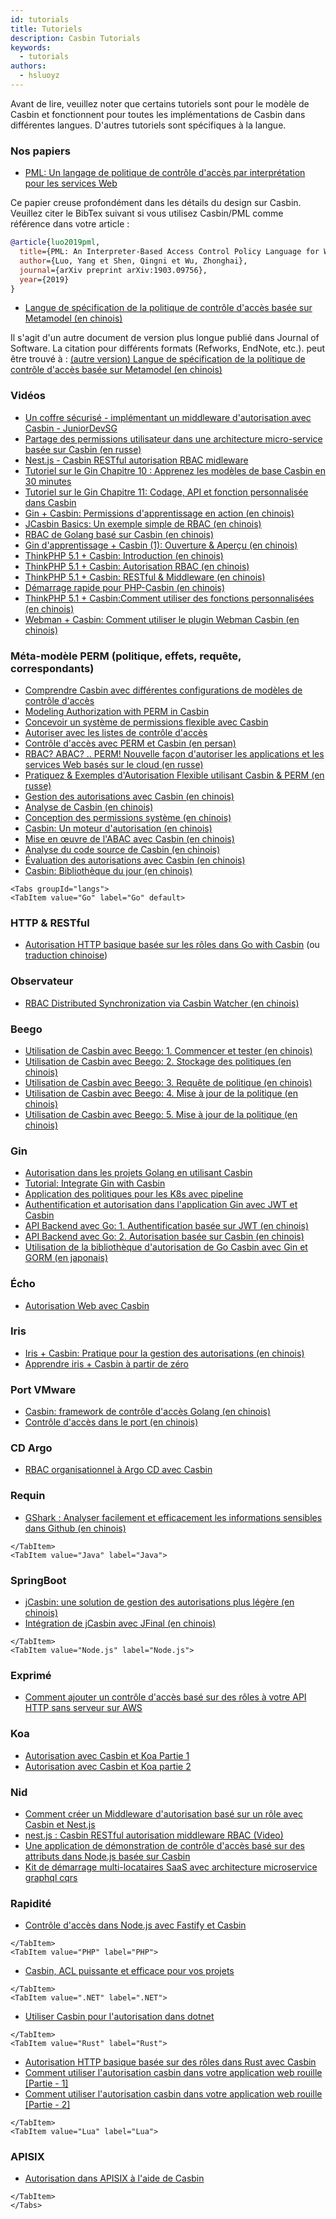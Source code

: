 ```yaml
---
id: tutorials
title: Tutoriels
description: Casbin Tutorials
keywords:
  - tutorials
authors:
  - hsluoyz
---
```




Avant de lire, veuillez noter que certains tutoriels sont pour le modèle de Casbin et fonctionnent pour toutes les implémentations de Casbin dans différentes langues. D'autres tutoriels sont spécifiques à la langue.

### Nos papiers

- [PML: Un langage de politique de contrôle d'accès par interprétation pour les services Web](https://arxiv.org/abs/1903.09756)

Ce papier creuse profondément dans les détails du design sur Casbin. Veuillez citer le BibTex suivant si vous utilisez Casbin/PML comme référence dans votre article :

```bibtex
@article{luo2019pml,
  title={PML: An Interpreter-Based Access Control Policy Language for Web Services},
  author={Luo, Yang et Shen, Qingni et Wu, Zhonghai},
  journal={arXiv preprint arXiv:1903.09756},
  year={2019}
}
```

- [Langue de spécification de la politique de contrôle d'accès basée sur Metamodel (en chinois)](http://www.jos.org.cn/1000-9825/5624.htm)

Il s'agit d'un autre document de version plus longue publié dans Journal of Software. La citation pour différents formats (Refworks, EndNote, etc.). peut être trouvé à : [(autre version) Langue de spécification de la politique de contrôle d'accès basée sur Metamodel (en chinois)](https://kns.cnki.net/kcms/detail/Detail.aspx?dbname=CJFDLAST2020&filename=RJXB202002012&v=)

### Vidéos

- [Un coffre sécurisé - implémentant un middleware d'autorisation avec Casbin - JuniorDevSG](https://www.youtube.com/watch?v=OTT84oplR9o)
- [Partage des permissions utilisateur dans une architecture micro-service basée sur Casbin (en russe)](https://www.youtube.com/watch?v=Z5dUxH4PqYM)
- [Nest.js - Casbin RESTful autorisation RBAC midleware](https://www.youtube.com/watch?v=mWlPNrCgVdE)
- [Tutoriel sur le Gin Chapitre 10 : Apprenez les modèles de base Casbin en 30 minutes](https://www.bilibili.com/video/BV1qz4y167XP)
- [Tutoriel sur le Gin Chapitre 11: Codage, API et fonction personnalisée dans Casbin](https://www.bilibili.com/video/BV13r4y1M7AC)
- [Gin + Casbin: Permissions d'apprentissage en action (en chinois)](https://www.jtthink.com/course/132)
- [JCasbin Basics: Un exemple simple de RBAC (en chinois)](https://www.jtthink.com/course/play/2706)
- [RBAC de Golang basé sur Casbin (en chinois)](https://www.bilibili.com/video/BV1Kf4y1U7iJ)
- [Gin d'apprentissage + Casbin (1): Ouverture & Aperçu (en chinois)](https://www.bilibili.com/video/BV1bp4y1a7je)
- [ThinkPHP 5.1 + Casbin: Introduction (en chinois)](https://www.bilibili.com/video/BV1kz4y1Z7vd)
- [ThinkPHP 5.1 + Casbin: Autorisation RBAC (en chinois)](https://www.bilibili.com/video/BV1A541187M4)
- [ThinkPHP 5.1 + Casbin: RESTful & Middleware (en chinois)](https://www.bilibili.com/video/BV1uk4y117up)
- [Démarrage rapide pour PHP-Casbin (en chinois)](https://www.bilibili.com/video/BV1dK4y1L7xy)
- [ThinkPHP 5.1 + Casbin:Comment utiliser des fonctions personnalisées (en chinois)](https://www.bilibili.com/video/BV1dq4y1Z78g)
- [Webman + Casbin: Comment utiliser le plugin Webman Casbin (en chinois)](https://www.bilibili.com/video/BV1X34y1Q7ZH)

### Méta-modèle PERM (politique, effets, requête, correspondants)

- [Comprendre Casbin avec différentes configurations de modèles de contrôle d'accès](https://medium.com/wesionary-team/understanding-casbin-with-different-access-control-model-configurations-faebc60f6da5)
- [Modeling Authorization with PERM in Casbin](https://narendraj9.github.io/posts/generalized-authz.html)
- [Concevoir un système de permissions flexible avec Casbin](https://medium.com/silo-blog/designing-a-flexible-permissions-system-with-casbin-f5d97fef17b8)
- [Autoriser avec les listes de contrôle d'accès](https://medium.com/pragmatic-programmers/authorize-with-access-control-lists-92fbec57a920)
- [Contrôle d'accès avec PERM et Casbin (en persan)](https://vrgl.ir/npwoy)
- [RBAC? ABAC? .. PERM! Nouvelle façon d'autoriser les applications et les services Web basés sur le cloud (en russe)](https://habr.com/ru/post/539778/)
- [Pratiquez & Exemples d'Autorisation Flexible utilisant Casbin & PERM (en russe)](https://habr.com/ru/post/540454/)
- [Gestion des autorisations avec Casbin (en chinois)](http://www.cnblogs.com/wang_yb/archive/2018/11/20/9987397.html)
- [Analyse de Casbin (en chinois)](https://www.cnblogs.com/xiaohunshi/p/10372881.html)
- [Conception des permissions système (en chinois)](https://github.com/xizhibei/blog/issues/101)
- [Casbin: Un moteur d'autorisation (en chinois)](https://github.com/xizhibei/blog/issues/102)
- [Mise en œuvre de l'ABAC avec Casbin (en chinois)](https://www.cnblogs.com/studyzy/p/11380736.html)
- [Analyse du code source de Casbin (en chinois)](https://www.cnblogs.com/yjf512/p/12200206.html)
- [Évaluation des autorisations avec Casbin (en chinois)](https://cloud.tencent.com/developer/article/1534674)
- [Casbin: Bibliothèque du jour (en chinois)](https://juejin.im/post/5ee6c93ce51d45787d3484a1)

```mdx-code-block
<Tabs groupId="langs">
<TabItem value="Go" label="Go" default>
```

### HTTP & RESTful

- [Autorisation HTTP basique basée sur les rôles dans Go with Casbin](https://zupzup.org/casbin-http-role-auth) (ou [traduction chinoise](https://studygolang.com/articles/12323))

### Observateur

- [RBAC Distributed Synchronization via Casbin Watcher (en chinois)](https://hongker.github.io/2021/02/19/golang-rbac-watcher/)

### Beego

- [Utilisation de Casbin avec Beego: 1. Commencer et tester (en chinois)](https://blog.csdn.net/hotqin888/article/details/78460385)
- [Utilisation de Casbin avec Beego: 2. Stockage des politiques (en chinois)](https://blog.csdn.net/hotqin888/article/details/78571240)
- [Utilisation de Casbin avec Beego: 3. Requête de politique (en chinois)](https://blog.csdn.net/hotqin888/article/details/78992250)
- [Utilisation de Casbin avec Beego: 4. Mise à jour de la politique (en chinois)](https://blog.csdn.net/hotqin888/article/details/80032538)
- [Utilisation de Casbin avec Beego: 5. Mise à jour de la politique (en chinois)](https://blog.csdn.net/hotqin888/article/details/80092285)

### Gin

- [Autorisation dans les projets Golang en utilisant Casbin](https://medium.com/wesionary-team/authorization-in-golang-projects-using-casbin-f8fad744dae5)
- [Tutorial: Integrate Gin with Casbin](https://dev.to/maxwellhertz/tutorial-integrate-gin-with-cabsin-56m0)
- [Application des politiques pour les K8s avec pipeline](https://banzaicloud.com/blog/policy-enforcement-k8s/)
- [Authentification et autorisation dans l'application Gin avec JWT et Casbin](https://medium.com/@tienbm90/authentication-and-authorization-in-gin-application-with-jwt-and-casbin-a56bbbdec90b)
- [API Backend avec Go: 1. Authentification basée sur JWT (en chinois)](https://studygolang.com/topics/6998)
- [API Backend avec Go: 2. Autorisation basée sur Casbin (en chinois)](https://studygolang.com/topics/6999)
- [Utilisation de la bibliothèque d'autorisation de Go Casbin avec Gin et GORM (en japonais)](https://www.zaneli.com/blog/20181203)

### Écho

- [Autorisation Web avec Casbin](http://klotzandrew.com/blog/authorization-with-casbin)

### Iris

- [Iris + Casbin: Pratique pour la gestion des autorisations (en chinois)](https://zxc0328.github.io/2018/05/14/casbin-iris/)
- [Apprendre iris + Casbin à partir de zéro](https://learnku.com/articles/41416)

### Port VMware

- [Casbin: framework de contrôle d'accès Golang (en chinois)](http://www.growingdev.com/articles/2020/01/12/1578838858526.html)
- [Contrôle d'accès dans le port (en chinois)](http://www.growingdev.com/articles/2020/01/10/1578670203670.html)

### CD Argo

- [RBAC organisationnel à Argo CD avec Casbin](https://argo-cd.readthedocs.io/en/stable/operator-manual/rbac/)

### Requin

- [GShark : Analyser facilement et efficacement les informations sensibles dans Github (en chinois)](https://mp.weixin.qq.com/s?__biz=MzI3MjA3MTY3Mw==&mid=2247483770&idx=1&sn=9f02c2803e1c946e8c23b16ff3eba757&chksm=eb396fecdc4ee6fa2f378e846f354f45acf6e6f540cfd54190e9353df47c7707e3a2aadf714f&token=115330850&lang=zh_CN#rd)

```mdx-code-block
</TabItem>
<TabItem value="Java" label="Java">
```

### SpringBoot

- [jCasbin: une solution de gestion des autorisations plus légère (en chinois)](https://blog.csdn.net/waynelee0809/article/details/85702551)
- [Intégration de jCasbin avec JFinal (en chinois)](http://www.jfinal.com/share/842)

```mdx-code-block
</TabItem>
<TabItem value="Node.js" label="Node.js">
```

### Exprimé

- [Comment ajouter un contrôle d'accès basé sur des rôles à votre API HTTP sans serveur sur AWS](https://dev.to/matttyler/how-to-add-role-based-access-control-to-your-serverless-http-api-on-aws-17bk)

### Koa

- [Autorisation avec Casbin et Koa Partie 1](https://dev.to/gerybbg/authorisation-with-casbin-and-koa-part-1-2gh)
- [Autorisation avec Casbin et Koa partie 2](https://dev.to/gerybbg/authorisation-with-casbin-and-koa-part-2-2io5)

### Nid

- [Comment créer un Middleware d'autorisation basé sur un rôle avec Casbin et Nest.js](https://dev.to/dwipr/how-to-create-role-based-authorization-middleware-with-casbin-and-nest-js-52gm)
- [nest.js : Casbin RESTful autorisation middleware RBAC (Video)](https://www.youtube.com/watch?v=mWlPNrCgVdE)
- [Une application de démonstration de contrôle d'accès basé sur des attributs dans Node.js basée sur Casbin](https://github.com/Jarvie8176/casbin-example)
- [Kit de démarrage multi-locataires SaaS avec architecture microservice graphql cqrs](https://github.com/juicycleff/ultimate-backend)

### Rapidité

- [Contrôle d'accès dans Node.js avec Fastify et Casbin](https://www.nearform.com/blog/access-control-node-js-fastify-and-casbin/)

```mdx-code-block
</TabItem>
<TabItem value="PHP" label="PHP">
```

- [Casbin, ACL puissante et efficace pour vos projets](http://phpmagazine.net/2018/11/casbin-powerful-and-efficient-acl-for-your-projects.html)

```mdx-code-block
</TabItem>
<TabItem value=".NET" label=".NET">
```

- [Utiliser Casbin pour l'autorisation dans dotnet](https://krishnamohan.dev/blog/using-casbin-for-authorization-in-dotnet)

```mdx-code-block
</TabItem>
<TabItem value="Rust" label="Rust">
```

- [Autorisation HTTP basique basée sur des rôles dans Rust avec Casbin](https://www.zupzup.org/rust-casbin-example/)
- [Comment utiliser l'autorisation casbin dans votre application web rouille [Partie - 1]](https://dev.to/smrpn/how-to-use-casbin-authorization-in-your-rust-web-app-part-1-4f8f)
- [Comment utiliser l'autorisation casbin dans votre application web rouille [Partie - 2]](https://dev.to/smrpn/how-to-use-casbin-authorization-in-your-rust-web-app-part-2-1bnm)

```mdx-code-block
</TabItem>
<TabItem value="Lua" label="Lua">
```

### APISIX

- [Autorisation dans APISIX à l'aide de Casbin](https://medium.com/@rushitote/authorization-in-apisix-using-casbin-59b693669d6d)

```mdx-code-block
</TabItem>
</Tabs>
```
